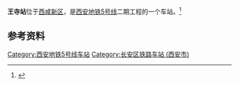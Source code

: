{{Station Infobox
| name = 王寺站
| eng_name = WANGSI
| image= 西安地铁5号线王寺站.jpg
| borough = [[西咸新区|西咸新区]]（[[西安市|西安市]][[长安区_(西安市)|长安区]]）
| address  = 富源五路与大寨路十字口
| coordinates = {{coord|34.24670|108.80090|display=inline,title}}
| line         = {{rint|xi'an|5}}
| Open         = 
}}

'''王寺站'''位于[[西咸新区|西咸新区]]，是[[西安地铁|西安地铁]][[西安地铁5号线|5号线]]二期工程的一个车站。<ref name=Line5-2>{{cite web|url=http://news.hsw.cn/system/2020/0306/1163139.shtml|date=2020-03-06|title=西安地铁5号线二期工程车站及停车场站名公告|access-date=2021-04-10|archive-date=2021-04-10|archive-url=https://web.archive.org/web/20210410113453/http://news.hsw.cn/system/2020/0306/1163139.shtml|dead-url=no}}</ref>

== 参考资料 ==
{{reflist|2}}

{{Transp-stub}}
{{西安地铁5号线}}
[[Category:西安地铁5号线车站|Category:西安地铁5号线车站]]
[[Category:长安区铁路车站_(西安市)|Category:长安区铁路车站 (西安市)]]